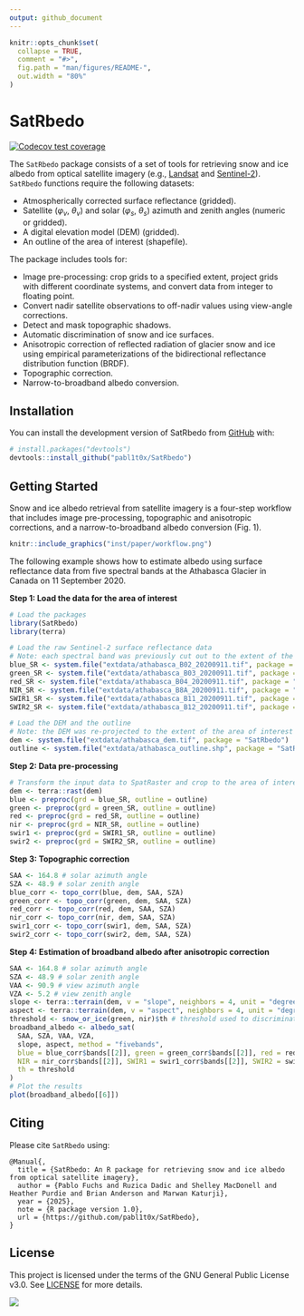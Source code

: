 ```yaml
---
output: github_document
---
```


<!-- README.md is generated from README.Rmd. Please edit that file -->

```r
knitr::opts_chunk$set(
  collapse = TRUE,
  comment = "#>",
  fig.path = "man/figures/README-",
  out.width = "80%"
)
```

# SatRbedo

<!-- badges: start -->
[![Codecov test coverage](https://codecov.io/gh/pabl1t0x/SatRbedo/branch/master/graph/badge.svg)](https://app.codecov.io/gh/pabl1t0x/SatRbedo/tree/master)
<!-- badges: end -->

The `SatRbedo` package consists of a set of tools for retrieving snow and ice albedo from optical satellite imagery (e.g., [Landsat](https://www.usgs.gov/landsat-missions/landsat-collection-2-surface-reflectance) and [Sentinel-2](https://dataspace.copernicus.eu/explore-data/data-collections/sentinel-data/sentinel-2)). `SatRbedo` functions require the following datasets:

- Atmospherically corrected surface reflectance (gridded).
- Satellite ($\varphi_v$, $\theta_v$) and solar ($\varphi_s$, $\theta_s$) azimuth and zenith angles (numeric or gridded).
- A digital elevation model (DEM) (gridded).
- An outline of the area of interest (shapefile).

The package includes tools for: 

- Image pre-processing: crop grids to a specified extent, project grids with different coordinate systems, and convert data from integer to floating point.
- Convert nadir satellite observations to off-nadir values using view-angle corrections.
- Detect and mask topographic shadows.
- Automatic discrimination of snow and ice surfaces.
- Anisotropic correction of reflected radiation of glacier snow and ice using empirical parameterizations of the bidirectional reflectance distribution function (BRDF).
- Topographic correction.
- Narrow-to-broadband albedo conversion.

## Installation

You can install the development version of SatRbedo from [GitHub](https://github.com/pabl1t0x/SatRbedo) with:

``` r
# install.packages("devtools")
devtools::install_github("pabl1t0x/SatRbedo")
```

## Getting Started

Snow and ice albedo retrieval from satellite imagery is a four-step workflow that includes image pre-processing, topographic and anisotropic corrections, and a narrow-to-broadband albedo conversion (Fig. 1).

``` r
knitr::include_graphics("inst/paper/workflow.png")
```

The following example shows how to estimate albedo using surface reflectance data from five spectral bands at the Athabasca Glacier in Canada on 11 September 2020.

**Step 1: Load the data for the area of interest**

```r
# Load the packages
library(SatRbedo)
library(terra)

# Load the raw Sentinel-2 surface reflectance data
# Note: each spectral band was previously cut out to the extent of the area of interest and renamed
blue_SR <- system.file("extdata/athabasca_B02_20200911.tif", package = "SatRbedo") # blue band surface reflectance
green_SR <- system.file("extdata/athabasca_B03_20200911.tif", package = "SatRbedo") # green band surface reflectance
red_SR <- system.file("extdata/athabasca_B04_20200911.tif", package = "SatRbedo") # red band surface reflectance
NIR_SR <- system.file("extdata/athabasca_B8A_20200911.tif", package = "SatRbedo") # near-infrared band surface reflectance
SWIR1_SR <- system.file("extdata/athabasca_B11_20200911.tif", package = "SatRbedo") # shortwave-infrared band 1 surface reflectance
SWIR2_SR <- system.file("extdata/athabasca_B12_20200911.tif", package = "SatRbedo") # shortwave-infrared band 2 surface reflectance

# Load the DEM and the outline
# Note: the DEM was re-projected to the extent of the area of interest
dem <- system.file("extdata/athabasca_dem.tif", package = "SatRbedo")
outline <- system.file("extdata/athabasca_outline.shp", package = "SatRbedo")
```

**Step 2: Data pre-processing**

```r
# Transform the input data to SpatRaster and crop to the area of interest
dem <- terra::rast(dem)
blue <- preproc(grd = blue_SR, outline = outline)
green <- preproc(grd = green_SR, outline = outline)
red <- preproc(grd = red_SR, outline = outline)
nir <- preproc(grd = NIR_SR, outline = outline)
swir1 <- preproc(grd = SWIR1_SR, outline = outline)
swir2 <- preproc(grd = SWIR2_SR, outline = outline)
```

**Step 3: Topographic correction**

```r
SAA <- 164.8 # solar azimuth angle
SZA <- 48.9 # solar zenith angle
blue_corr <- topo_corr(blue, dem, SAA, SZA)
green_corr <- topo_corr(green, dem, SAA, SZA)
red_corr <- topo_corr(red, dem, SAA, SZA)
nir_corr <- topo_corr(nir, dem, SAA, SZA)
swir1_corr <- topo_corr(swir1, dem, SAA, SZA)
swir2_corr <- topo_corr(swir2, dem, SAA, SZA)
```

**Step 4: Estimation of broadband albedo after anisotropic correction**

```r
SAA <- 164.8 # solar azimuth angle
SZA <- 48.9 # solar zenith angle
VAA <- 90.9 # view azimuth angle
VZA <- 5.2 # view zenith angle
slope <- terra::terrain(dem, v = "slope", neighbors = 4, unit = "degrees")
aspect <- terra::terrain(dem, v = "aspect", neighbors = 4, unit = "degrees")
threshold <- snow_or_ice(green, nir)$th # threshold used to discriminate between snow and ice
broadband_albedo <- albedo_sat(
  SAA, SZA, VAA, VZA,
  slope, aspect, method = "fivebands",
  blue = blue_corr$bands[[2]], green = green_corr$bands[[2]], red = red_corr$bands[[2]],
  NIR = nir_corr$bands[[2]], SWIR1 = swir1_corr$bands[[2]], SWIR2 = swir2_corr$bands[[2]],
  th = threshold
)
# Plot the results
plot(broadband_albedo[[6]])
```

## Citing

Please cite `SatRbedo` using:

```
@Manual{,
  title = {SatRbedo: An R package for retrieving snow and ice albedo from optical satellite imagery},
  author = {Pablo Fuchs and Ruzica Dadic and Shelley MacDonell and Heather Purdie and Brian Anderson and Marwan Katurji},
  year = {2025},
  note = {R package version 1.0},
  url = {https://github.com/pabl1t0x/SatRbedo},
}
```

## License

This project is licensed under the terms of the GNU General Public License v3.0. See [LICENSE](/LICENSE.md) for more details.

![](https://www.gnu.org/graphics/gplv3-127x51.png)
